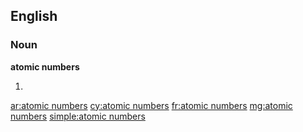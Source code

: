 ==English==

===Noun===
'''atomic numbers'''

# {{plural of|atomic number}}

[[ar:atomic numbers]]
[[cy:atomic numbers]]
[[fr:atomic numbers]]
[[mg:atomic numbers]]
[[simple:atomic numbers]]